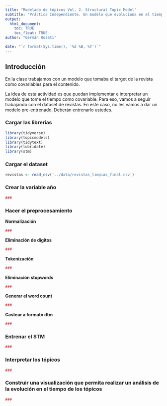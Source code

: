 ```yaml
---
title: "Modelado de tópicos Vol. 2. Structural Topic Model"
subtitle: "Práctica Independiente. Un modelo que evoluciona en el tiempo"
output: 
  html_document:
    toc: TRUE
    toc_float: TRUE
author: "Germán Rosati"

date: "`r format(Sys.time(), '%d %B, %Y')`"
---
```


## Introducción
En la clase trabajamos con un modelo que tomaba el target de la revista como covariables para el contenido.

La idea de esta actividad es que puedan implementar e interpretar un modelo que tome el tiempo como covariable. Para eso, vamos a seguir trabajando con el dataset de revistas. En este caso, no les vamos a dar un modelo pre-entrenado. Deberán entrenarlo ustedes.

### Cargar las librerías 
```r
library(tidyverse)
library(topicmodels)
library(tidytext)
library(lubridate)
library(stm)
```

### Cargar el dataset
```r
revistas <- read_csv('../data/revistas_limpias_final.csv')
```
### Crear la variable año
```r
###
```



### Hacer el preprocesamiento
**Normalización**
```r
###
```


**Eliminación de dígitos**
```r
###
```

**Tokenización**
```r
###
```

**Eliminación stopwords**
```r
###
```


**Generar el word count**
```r
###
```


**Castear a formato dtm**
```r
###
```


### Entrenar el STM
```r
###
```

### Interpretar los tópicos
```r
###
```

### Construir una visualización que permita realizar un análisis de la evolución en el tiempo de los tópicos
```r
###
```

